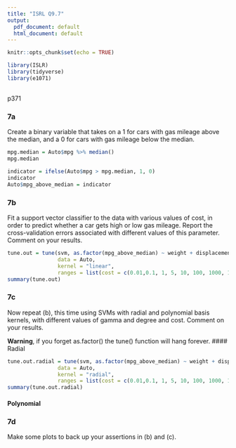 ```yaml
---
title: "ISRL Q9.7"
output:
  pdf_document: default
  html_document: default
---
```


```r
knitr::opts_chunk$set(echo = TRUE)
```

```r
library(ISLR)
library(tidyverse)
library(e1071)
```

## 
p371

### 7a

Create a binary variable that takes on a 1 for cars with gas mileage above the median, and a 0 for cars with gas mileage below the median.

```r
mpg.median = Auto$mpg %>% median()
mpg.median
```
```r
indicator = ifelse(Auto$mpg > mpg.median, 1, 0)
indicator
Auto$mpg_above_median = indicator
```

### 7b

Fit a support vector classifier to the data with various values of cost, in order to predict whether a car gets high or low gas mileage. Report the cross-validation errors associated with different values of this parameter. Comment on your results.

```r
tune.out = tune(svm, as.factor(mpg_above_median) ~ weight + displacement, 
                data = Auto,
                kernel = "linear", 
                ranges = list(cost = c(0.01,0.1, 1, 5, 10, 100, 1000, 10000)))
summary(tune.out)
```

### 7c

Now repeat (b), this time using SVMs with radial and polynomial basis kernels, with different values of gamma and degree and cost. Comment on your results.

**Warning**, if you forget as.factor() the tune() function will hang forever.
#### Radial
```r
tune.out.radial = tune(svm, as.factor(mpg_above_median) ~ weight + displacement, 
                data = Auto,
                kernel = "radial", 
                ranges = list(cost = c(0.01,0.1, 1, 5, 10, 100, 1000, 10000)))
summary(tune.out.radial)
```

#### Polynomial

### 7d

Make some plots to back up your assertions in (b) and (c).
